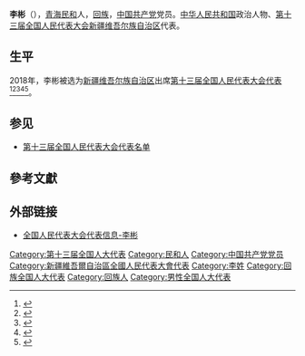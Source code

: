 {{Infobox person
|name=李彬
|birth_date={{birth year and age|1971|6}}
|ancestor=[[青海|青海]][[民和|民和]]
|nationality={{PRC}}
|title=[[全国人大代表|全国人大代表]]
|ethnicity=[[回族|回族]]
|gender=男
|party={{cpc}}
|website=[http://210.82.31.1:8084/delegate/viewDelegate.action?dbid=132616 全国人大代表数据库]
}}
'''李彬'''（{{bd|1971年|6月}}），[[青海|青海]][[民和|民和]]人，[[回族|回族]]，[[中国共产党|中国共产党]]党员。[[中华人民共和国|中华人民共和国]]政治人物、[[第十三届全国人民代表大会|第十三届全国人民代表大会]][[新疆维吾尔族自治区|新疆维吾尔族自治区]]代表{{refnest|{{Cite web|url=http://210.82.31.1:8084/delegate/viewDelegate.action?dbid=132616|title=全国人民代表大会代表信息-李彬|accessdate=2020-03-16|work=中国人大网}}}}。

==生平==
2018年，李彬被选为[[新疆维吾尔族自治区|新疆维吾尔族自治区]]出席[[第十三届全国人民代表大会|第十三届全国人民代表大会]][[第十三届全国人民代表大会代表|代表]]<ref>{{Cite web|title=中华人民共和国第十三届全国人民代表大会代表名单|url=http://www.gov.cn/xinwen/2018-02/24/content_5268538.htm|accessdate=2020-03-16|work=中国政府网|archive-date=2020-02-28|archive-url=https://web.archive.org/web/20200228133636/http://www.gov.cn/xinwen/2018-02/24/content_5268538.htm|dead-url=no}}</ref><ref>{{Cite web|title=（受权发布）中华人民共和国第十三届全国人民代表大会代表名单-中新网|url=http://www.chinanews.com/gn/2018/02-25/8453959.shtml|accessdate=2021-02-19|work=[[中国新闻网|中国新闻网]]|archive-date=2018-02-27|archive-url=https://web.archive.org/web/20180227031724/http://www.chinanews.com/gn/2018/02-25/8453959.shtml|dead-url=no}}</ref><ref>{{cite web | title=中华人民共和国第十三届全国人民代表大会代表名单 | website=[[光明网_(中国)|光明网]] | date=2018-02-25 | url=https://news.gmw.cn/2018-02/25/content_27792557.htm | language=zh | access-date=2021-02-19 | archive-date=2021-10-19 | archive-url=https://web.archive.org/web/20211019124618/https://news.gmw.cn/2018-02/25/content_27792557.htm | dead-url=no }}</ref><ref>{{cite web | title=第十三届全国人民代表大会代表名单（2980名） | website=[[澎湃新闻|澎湃新闻]]-The Paper | url=https://www.thepaper.cn/newsDetail_forward_2008905 | language=zh | access-date=2021-02-19 | archive-date=2018-03-23 | archive-url=https://web.archive.org/web/20180323190049/https://www.thepaper.cn/newsDetail_forward_2008905 | dead-url=no }}</ref><ref>{{cite web | title=中华人民共和国第十三届全国人民代表大会代表名单 | website=[[中国网|中国网]] | date=2018-02-25 | url=http://news.china.com.cn/2018-02/25/content_50599587.htm | language=zh | access-date=2021-02-19 | archive-date=2021-02-21 | archive-url=https://web.archive.org/web/20210221201146/http://news.china.com.cn/2018-02/25/content_50599587.htm | dead-url=no }}</ref>。

==参见==
* [[第十三届全国人民代表大会代表名单|第十三届全国人民代表大会代表名单]]

==參考文獻==
{{reflist}}

==外部链接==
{{Portal|中国|政治}}
* [http://210.82.31.1:8084/delegate/viewDelegate.action?dbid=132616 全国人民代表大会代表信息-李彬]

[[Category:第十三届全国人大代表|Category:第十三届全国人大代表]]
[[Category:民和人|Category:民和人]]
[[Category:中国共产党党员|Category:中国共产党党员]]
[[Category:新疆維吾爾自治區全國人民代表大會代表|Category:新疆維吾爾自治區全國人民代表大會代表]]
[[Category:李姓|Category:李姓]]
[[Category:回族全国人大代表|Category:回族全国人大代表]]
[[Category:回族人|Category:回族人]]
[[Category:男性全国人大代表|Category:男性全国人大代表]]


{{中国政治人物小作品}}